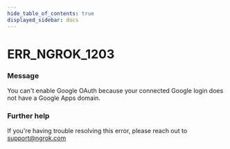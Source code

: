 ```yaml
---
hide_table_of_contents: true
displayed_sidebar: docs
---
```



# ERR_NGROK_1203

### Message
You can't enable Google OAuth because your connected Google login does not have a Google Apps domain.

<ErrorDetails error='err_ngrok_1203' />


### Further help
If you're having trouble resolving this error, please reach out to [support@ngrok.com](mailto:support@ngrok.com?subject=Help%20with%20ERR_NGROK_1203)

